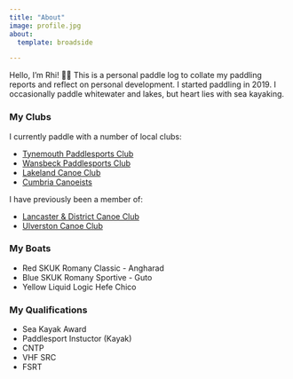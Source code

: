```yaml
---
title: "About"
image: profile.jpg
about:
  template: broadside

---
```


Hello, I'm Rhi! 👋🏻
This is a personal paddle log to collate my paddling reports and reflect on personal development.
I started paddling in 2019. I occasionally paddle whitewater and lakes, but heart lies with sea kayaking.

### My Clubs

I currently paddle with a number of local clubs:

- [Tynemouth Paddlesports Club](https://tynemouthcanoe.co.uk/)
- [Wansbeck Paddlesports Club](https://www.wansbeckpaddlesports.co.uk/the-club)
- [Lakeland Canoe Club](https://lakelandcanoeclub.wordpress.com/)
- [Cumbria Canoeists](https://www.cumbriacanoeists.org.uk/)

I have previously been a member of:

- [Lancaster & District Canoe Club](https://www.ldcc.club/)
- [Ulverston Canoe Club](https://www.ulverstoncc.org/)


### My Boats

- Red SKUK Romany Classic - Angharad
- Blue SKUK Romany Sportive - Guto
- Yellow Liquid Logic Hefe Chico

### My Qualifications

- Sea Kayak Award
- Paddlesport Instuctor (Kayak)
- CNTP
- VHF SRC
- FSRT


